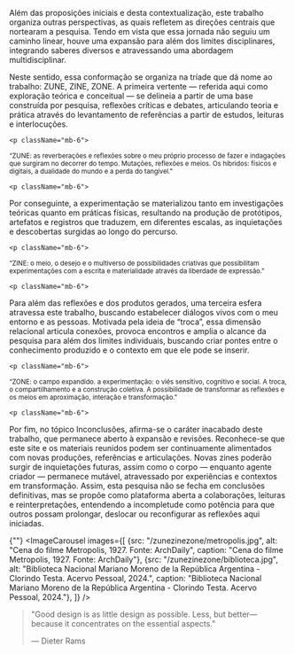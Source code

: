 
<div className="space-y-8">
  <div className="prose prose-lg max-w-none">
    <p className="mb-6">
Além das proposições iniciais e desta contextualização, este trabalho organiza outras perspectivas, as quais refletem as direções centrais que nortearam a pesquisa. Tendo em vista que essa jornada não seguiu um caminho linear, houve uma expansão para além dos limites disciplinares, integrando saberes diversos e atravessando uma abordagem multidisciplinar. </p>


<p className="mb-6">
Neste sentido, essa conformação se organiza na tríade que dá nome ao trabalho: ZUNE, ZINE, ZONE. A primeira vertente — referida aqui como exploração teórica e conceitual — se delineia a partir de uma base construída por pesquisa, reflexões críticas e debates, articulando teoria e prática através do levantamento de referências a partir de estudos, leituras e interlocuções.
</p>


    <p className="mb-6">
<sup>“ZUNE: as reverberações e reflexões sobre o meu próprio processo de fazer e indagações que surgiram no decorrer do tempo. Mutações, reflexões e meios. Os híbridos: físicos e digitais, a dualidade do mundo e a perda do tangível."</sup> 
</p>


    <p className="mb-6">
Por conseguinte, a experimentação se materializou tanto em investigações teóricas quanto em práticas físicas, resultando na produção de protótipos, artefatos e registros que traduzem, em diferentes escalas, as inquietações e descobertas surgidas ao longo do percurso. 
</p>


    <p className="mb-6">
<sup>“ZINE: o meio, o desejo e o multiverso de possibilidades criativas que possibilitam experimentações com a escrita e materialidade através da liberdade de expressão."</sup> 
</p>


    <p className="mb-6">
Para além das reflexões e dos produtos gerados, uma terceira esfera atravessa este trabalho, buscando estabelecer diálogos vivos com o meu entorno e as pessoas. Motivada pela ideia de “troca”, essa dimensão relacional articula conexões, provoca encontros e amplia o alcance da pesquisa para além dos limites individuais, buscando criar pontes entre o conhecimento produzido e o contexto em que ele pode se inserir. 
</p>


    <p className="mb-6">
<sup>“ZONE: o campo expandido. a experimentação: o viés sensitivo, cognitivo e social. A troca, o compartilhamento e a construção coletiva. A possibilidade de transformar as reflexões e os meios em aproximação, interação e transformação."</sup> 
</p>


    <p className="mb-6">
Por fim, no tópico Inconclusões, afirma-se o caráter inacabado deste trabalho, que permanece aberto à expansão e revisões. Reconhece-se que este site e os materiais reunidos podem ser continuamente alimentados com novas produções, referências e articulações. Novas zines poderão surgir de inquietações futuras, assim como o corpo — enquanto agente criador — permanece mutável, atravessado por experiências e contextos em transformação. Assim, esta pesquisa não se fecha em conclusões definitivas, mas se propõe como plataforma aberta a colaborações, leituras e reinterpretações, entendendo a incompletude como potência para que outros possam prolongar, deslocar ou reconfigurar as reflexões aqui iniciadas.
</p>
  </div>

  {""}
  <ImageCarousel
    images={[
        {src: "/zunezinezone/metropolis.jpg", alt: "Cena do filme Metropolis, 1927. Fonte: ArchDaily", caption: "Cena do filme Metropolis, 1927. Fonte: ArchDaily"},
        {src: "/zunezinezone/biblioteca.jpg", alt: "Biblioteca Nacional Mariano Moreno de la República Argentina - Clorindo Testa. Acervo Pessoal, 2024.", caption: "Biblioteca Nacional Mariano Moreno de la República Argentina - Clorindo Testa. Acervo Pessoal, 2024."},
    ]}
  />

> "Good design is as little design as possible. Less, but
> better—because it concentrates on the essential aspects."
>
> — Dieter Rams


</div>
